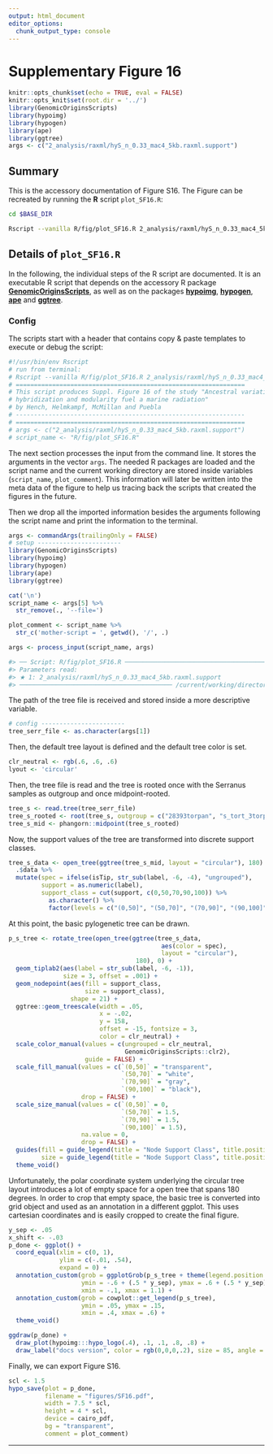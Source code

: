 ```yaml
---
output: html_document
editor_options:
  chunk_output_type: console
---
```

# Supplementary Figure 16

```r
knitr::opts_chunk$set(echo = TRUE, eval = FALSE)
knitr::opts_knit$set(root.dir = '../')
library(GenomicOriginsScripts)
library(hypoimg)
library(hypogen)
library(ape)
library(ggtree)
args <- c("2_analysis/raxml/hyS_n_0.33_mac4_5kb.raxml.support")
```

## Summary

This is the accessory documentation of Figure S16.
The Figure can be recreated by running the **R** script `plot_SF16.R`:

```sh
cd $BASE_DIR

Rscript --vanilla R/fig/plot_SF16.R 2_analysis/raxml/hyS_n_0.33_mac4_5kb.raxml.support
```

## Details of `plot_SF16.R`

In the following, the individual steps of the R script are documented.
It is an executable R script that depends on the accessory R package [**GenomicOriginsScripts**](https://k-hench.github.io/GenomicOriginsScripts), as well as on the packages [**hypoimg**](https://k-hench.github.io/hypoimg), [**hypogen**](https://k-hench.github.io/hypogen), [**ape**](http://ape-package.ird.fr/) and [**ggtree**](https://github.com/YuLab-SMU/ggtree).

### Config

The scripts start with a header that contains copy & paste templates to execute or debug the script:

```r
#!/usr/bin/env Rscript
# run from terminal:
# Rscript --vanilla R/fig/plot_SF16.R 2_analysis/raxml/hyS_n_0.33_mac4_5kb.raxml.support
# ===============================================================
# This script produces Suppl. Figure 16 of the study "Ancestral variation,
# hybridization and modularity fuel a marine radiation"
# by Hench, Helmkampf, McMillan and Puebla
# ---------------------------------------------------------------
# ===============================================================
# args <- c("2_analysis/raxml/hyS_n_0.33_mac4_5kb.raxml.support")
# script_name <- "R/fig/plot_SF16.R"
```

The next section processes the input from the command line.
It stores the arguments in the vector `args`.
The needed R packages are loaded and the script name and the current working directory are stored inside variables (`script_name`, `plot_comment`).
This information will later be written into the meta data of the figure to help us tracing back the scripts that created the figures in the future.

Then we drop all the imported information besides the arguments following the script name and print the information to the terminal.

```r
args <- commandArgs(trailingOnly = FALSE)
# setup -----------------------
library(GenomicOriginsScripts)
library(hypoimg)
library(hypogen)
library(ape)
library(ggtree)

cat('\n')
script_name <- args[5] %>%
  str_remove(., '--file=')

plot_comment <- script_name %>%
  str_c('mother-script = ', getwd(), '/', .)

args <- process_input(script_name, args)
```

```r
#> ── Script: R/fig/plot_SF16.R ────────────────────────────────────────────
#> Parameters read:
#> ★ 1: 2_analysis/raxml/hyS_n_0.33_mac4_5kb.raxml.support
#> ────────────────────────────────────────── /current/working/directory ───
```

The path of the tree file is received and stored inside a more descriptive variable.

```r
# config -----------------------
tree_serr_file <- as.character(args[1])
```

Then, the default tree layout is defined and the default tree color is set.

```r
clr_neutral <- rgb(.6, .6, .6)
lyout <- 'circular'
```

Then, the tree file is read and the tree is rooted once with the Serranus samples as outgroup and once midpoint-rooted.

```r
tree_s <- read.tree(tree_serr_file)
tree_s_rooted <- root(tree_s, outgroup = c("28393torpan", "s_tort_3torpan", "20478tabhon" ))
tree_s_mid <- phangorn::midpoint(tree_s_rooted)
```

Now, the support values of the tree are transformed into discrete support classes.

```r
tree_s_data <- open_tree(ggtree(tree_s_mid, layout = "circular"), 180) %>% 
  .$data %>% 
  mutate(spec = ifelse(isTip, str_sub(label, -6, -4), "ungrouped"),
         support = as.numeric(label),
         support_class = cut(support, c(0,50,70,90,100)) %>% 
           as.character() %>% 
           factor(levels = c("(0,50]", "(50,70]", "(70,90]", "(90,100]")))
```

At this point, the basic pylogenetic tree can be drawn.

```r
p_s_tree <- rotate_tree(open_tree(ggtree(tree_s_data,
                                          aes(color = spec),
                                          layout = "circular"), 
                                   180), 0) +
  geom_tiplab2(aes(label = str_sub(label, -6, -1)),
               size = 3, offset = .001) +
  geom_nodepoint(aes(fill = support_class,
                     size = support_class),
                 shape = 21) +
  ggtree::geom_treescale(width = .05,
                         x = -.02,
                         y = 158, 
                         offset = -15, fontsize = 3,
                         color = clr_neutral) +
  scale_color_manual(values = c(ungrouped = clr_neutral, 
                                GenomicOriginsScripts::clr2),
                     guide = FALSE) +
  scale_fill_manual(values = c(`(0,50]` = "transparent",
                               `(50,70]` = "white",
                               `(70,90]` = "gray",
                               `(90,100]` = "black"),
                    drop = FALSE) +
  scale_size_manual(values = c(`(0,50]` = 0,
                               `(50,70]` = 1.5,
                               `(70,90]` = 1.5,
                               `(90,100]` = 1.5),
                    na.value = 0,
                    drop = FALSE) +
  guides(fill = guide_legend(title = "Node Support Class", title.position = "top", ncol = 2),
         size = guide_legend(title = "Node Support Class", title.position = "top", ncol = 2)) +
  theme_void()
```

Unfortunately, the polar coordinate system underlying the circular tree layout introduces a lot of empty space for a open tree that spans 180 degrees.
In order to crop that empty space, the basic tree is converted into grid object and used as an annotation in a different ggplot.
This uses cartesian coordinates and is easily cropped to create the final figure.

```r
y_sep <- .05
x_shift <- -.03
p_done <- ggplot() +
  coord_equal(xlim = c(0, 1),
              ylim = c(-.01, .54),
              expand = 0) +
  annotation_custom(grob = ggplotGrob(p_s_tree + theme(legend.position = "none")),
                    ymin = -.6 + (.5 * y_sep), ymax = .6 + (.5 * y_sep),
                    xmin = -.1, xmax = 1.1) +
  annotation_custom(grob = cowplot::get_legend(p_s_tree),
                    ymin = .05, ymax = .15,
                    xmin = .4, xmax = .6) +
  theme_void()
```

```r
ggdraw(p_done) + 
  draw_plot(hypoimg:::hypo_logo(.4), .1, .1, .8, .8) +
  draw_label("docs version", color = rgb(0,0,0,.2), size = 85, angle = 45)
```

Finally, we can export Figure S16.

```r
scl <- 1.5
hypo_save(plot = p_done,
          filename = "figures/SF16.pdf",
          width = 7.5 * scl,
          height = 4 * scl,
          device = cairo_pdf,
          bg = "transparent",
          comment = plot_comment)
```

---
